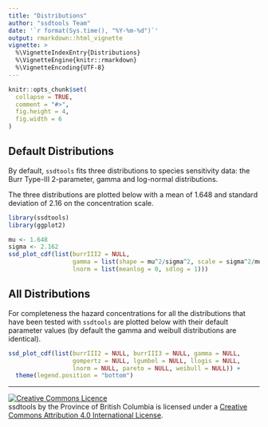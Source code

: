 ```yaml
---
title: "Distributions"
author: "ssdtools Team"
date: '`r format(Sys.time(), "%Y-%m-%d")`'
output: rmarkdown::html_vignette
vignette: >
  %\VignetteIndexEntry{Distributions}
  %\VignetteEngine{knitr::rmarkdown}
  %\VignetteEncoding{UTF-8}
---
```


```r
knitr::opts_chunk$set(
  collapse = TRUE,
  comment = "#>",
  fig.height = 4,
  fig.width = 6
)
```

## Default Distributions

By default, `ssdtools` fits three distributions to species sensitivity data:
the Burr Type-III 2-parameter, gamma and log-normal distributions.

The three distributions are plotted below with a mean of 1.648 and standard deviation of 2.16 on the concentration scale.
```r
library(ssdtools)
library(ggplot2)

mu <- 1.648
sigma <- 2.162
ssd_plot_cdf(list(burrIII2 = NULL, 
                  gamma = list(shape = mu^2/sigma^2, scale = sigma^2/mu), 
                  lnorm = list(meanlog = 0, sdlog = 1)))
```

## All Distributions

For completeness the hazard concentrations for all the distributions that have been tested with `ssdtools` are plotted below with their default parameter values (by default the gamma and weibull distributions are identical).
```r
ssd_plot_cdf(list(burrIII2 = NULL, burrIII3 = NULL, gamma = NULL,
                  gompertz = NULL, lgumbel = NULL, llogis = NULL,
                  lnorm = NULL, pareto = NULL, weibull = NULL)) +
  theme(legend.position = "bottom")
```

-----

<a rel="license" href="http://creativecommons.org/licenses/by/4.0/"><img alt="Creative Commons Licence"
style="border-width:0" src="https://i.creativecommons.org/l/by/4.0/80x15.png" /></a><br /><span
xmlns:dct="http://purl.org/dc/terms/" property="dct:title">ssdtools</span> by <span
xmlns:cc="http://creativecommons.org/ns#" property="cc:attributionName">the Province of British Columbia
</span> is licensed under a <a rel="license" href="http://creativecommons.org/licenses/by/4.0/">
Creative Commons Attribution 4.0 International License</a>.

